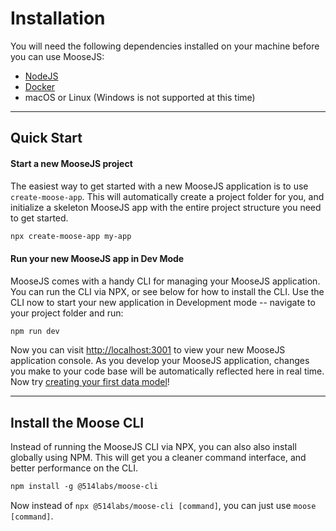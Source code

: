 # Installation
You will need the following dependencies installed on your machine before you can use MooseJS:
- [NodeJS](https://nodejs.org/en/)
- [Docker](https://www.docker.com/)
- macOS or Linux (Windows is not supported at this time)

---
## Quick Start

#### Start a new MooseJS project

The easiest way to get started with a new MooseJS application is to use `create-moose-app`. This will automatically create a project folder for you, and initialize a skeleton MooseJS app with the entire project structure you need to get started.
```txt filename="Terminal" copy
npx create-moose-app my-app
```

#### Run your new MooseJS app in Dev Mode

MooseJS comes with a handy CLI for managing your MooseJS application. You can run the CLI via NPX, or see below for how to install the CLI. Use the CLI now to start your new application in Development mode -- navigate to your project folder and run:
```txt filename="Terminal" copy
npm run dev
```

Now you can visit [http://localhost:3001](http://localhost:3001) to view your new MooseJS application console. As you develop your MooseJS application, changes you make to your code base will be automatically reflected here in real time. Now try [creating your first data model](/building/model-data)!

---
## Install the Moose CLI

Instead of running the MooseJS CLI via NPX, you can also also install globally using NPM. This will get you a cleaner command interface, and better performance on the CLI.
```txt filename="Terminal" copy
npm install -g @514labs/moose-cli
```

Now instead of `npx @514labs/moose-cli [command]`, you can just use `moose [command]`.